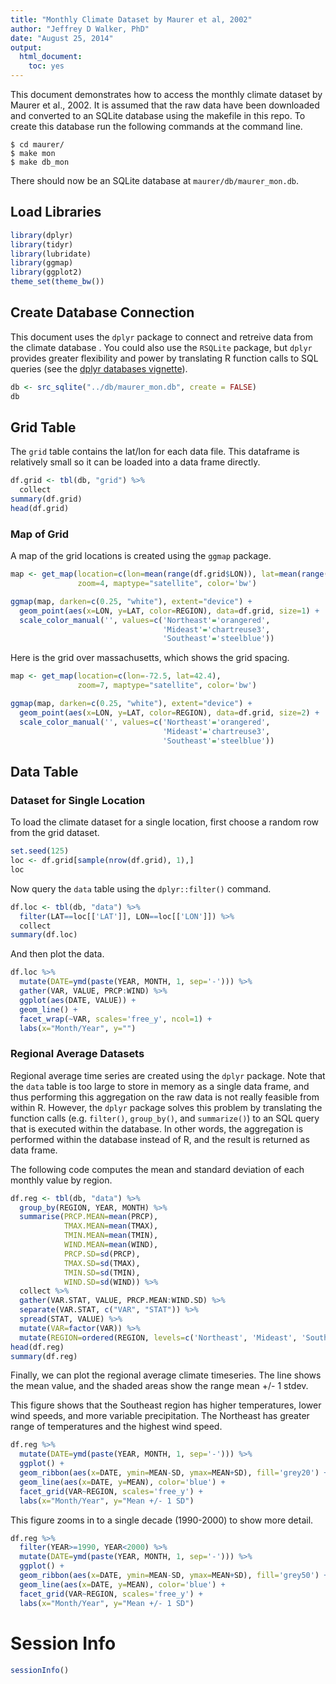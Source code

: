 ```yaml
---
title: "Monthly Climate Dataset by Maurer et al, 2002"
author: "Jeffrey D Walker, PhD"
date: "August 25, 2014"
output:
  html_document:
    toc: yes
---
```


This document demonstrates how to access the monthly climate dataset by Maurer et al., 2002. It is assumed that the raw data have been downloaded and converted to an SQLite database using the makefile in this repo. To create this database run the following commands at the command line.

```
$ cd maurer/
$ make mon
$ make db_mon
```

There should now be an SQLite database at `maurer/db/maurer_mon.db`.

## Load Libraries

```r
library(dplyr)
library(tidyr)
library(lubridate)
library(ggmap)
library(ggplot2)
theme_set(theme_bw())
```

## Create Database Connection

This document uses the `dplyr` package to connect and retreive data from the climate database . You could also use the `RSQLite` package, but `dplyr` provides greater flexibility and power by translating R function calls to SQL queries (see the [dplyr databases vignette](http://cran.rstudio.com/web/packages/dplyr/vignettes/databases.html)).

```r
db <- src_sqlite("../db/maurer_mon.db", create = FALSE)
db
```

## Grid Table

The `grid` table contains the lat/lon for each data file. This dataframe is relatively small so it can be loaded into a data frame directly.

```r
df.grid <- tbl(db, "grid") %>%
  collect
summary(df.grid)
head(df.grid)
```

### Map of Grid

A map of the grid locations is created using the `ggmap` package.

```r
map <- get_map(location=c(lon=mean(range(df.grid$LON)), lat=mean(range(df.grid$LAT))),
               zoom=4, maptype="satellite", color='bw')

ggmap(map, darken=c(0.25, "white"), extent="device") +
  geom_point(aes(x=LON, y=LAT, color=REGION), data=df.grid, size=1) +
  scale_color_manual('', values=c('Northeast'='orangered',
                                  'Mideast'='chartreuse3',
                                  'Southeast'='steelblue'))
```

Here is the grid over massachusetts, which shows the grid spacing.

```r
map <- get_map(location=c(lon=-72.5, lat=42.4),
               zoom=7, maptype="satellite", color='bw')

ggmap(map, darken=c(0.25, "white"), extent="device") +
  geom_point(aes(x=LON, y=LAT, color=REGION), data=df.grid, size=2) +
  scale_color_manual('', values=c('Northeast'='orangered',
                                  'Mideast'='chartreuse3',
                                  'Southeast'='steelblue'))
```

## Data Table

### Dataset for Single Location

To load the climate dataset for a single location, first choose a random row from the grid dataset.

```r
set.seed(125)
loc <- df.grid[sample(nrow(df.grid), 1),]
loc
```

Now query the `data` table using the `dplyr::filter()` command.

```r
df.loc <- tbl(db, "data") %>%
  filter(LAT==loc[['LAT']], LON==loc[['LON']]) %>%
  collect
summary(df.loc)
```

And then plot the data.

```r
df.loc %>%
  mutate(DATE=ymd(paste(YEAR, MONTH, 1, sep='-'))) %>%
  gather(VAR, VALUE, PRCP:WIND) %>%
  ggplot(aes(DATE, VALUE)) +
  geom_line() +
  facet_wrap(~VAR, scales='free_y', ncol=1) +
  labs(x="Month/Year", y="")
```

### Regional Average Datasets

Regional average time series are created using the `dplyr` package. Note that the `data` table is too large to store in memory as a single data frame, and thus performing this aggregation on the raw data is not really feasible from within R. However, the `dplyr` package solves this problem by translating the function calls (e.g. `filter()`, `group_by()`, and `summarize()`) to an SQL query that is executed within the database. In other words, the aggregation is performed within the database instead of R, and the result is returned as data frame.

The following code computes the mean and standard deviation of each monthly value by region.

```r
df.reg <- tbl(db, "data") %>%
  group_by(REGION, YEAR, MONTH) %>%
  summarise(PRCP.MEAN=mean(PRCP),
            TMAX.MEAN=mean(TMAX),
            TMIN.MEAN=mean(TMIN),
            WIND.MEAN=mean(WIND),
            PRCP.SD=sd(PRCP),
            TMAX.SD=sd(TMAX),
            TMIN.SD=sd(TMIN),
            WIND.SD=sd(WIND)) %>%
  collect %>%
  gather(VAR.STAT, VALUE, PRCP.MEAN:WIND.SD) %>%
  separate(VAR.STAT, c("VAR", "STAT")) %>%
  spread(STAT, VALUE) %>%
  mutate(VAR=factor(VAR)) %>%
  mutate(REGION=ordered(REGION, levels=c('Northeast', 'Mideast', 'Southeast')))
head(df.reg)
summary(df.reg)
```

Finally, we can plot the regional average climate timeseries. The line shows the mean value, and the shaded areas show the range mean +/- 1 stdev.

This figure shows that the Southeast region has higher temperatures, lower wind speeds, and more variable precipitation. The Northeast has greater range of temperatures and the highest wind speed.

```r
df.reg %>%
  mutate(DATE=ymd(paste(YEAR, MONTH, 1, sep='-'))) %>%
  ggplot() +
  geom_ribbon(aes(x=DATE, ymin=MEAN-SD, ymax=MEAN+SD), fill='grey20') +
  geom_line(aes(x=DATE, y=MEAN), color='blue') +
  facet_grid(VAR~REGION, scales='free_y') +
  labs(x="Month/Year", y="Mean +/- 1 SD")
```

This figure zooms in to a single decade (1990-2000) to show more detail.

```r
df.reg %>%
  filter(YEAR>=1990, YEAR<2000) %>%
  mutate(DATE=ymd(paste(YEAR, MONTH, 1, sep='-'))) %>%
  ggplot() +
  geom_ribbon(aes(x=DATE, ymin=MEAN-SD, ymax=MEAN+SD), fill='grey50') +
  geom_line(aes(x=DATE, y=MEAN), color='blue') +
  facet_grid(VAR~REGION, scales='free_y') +
  labs(x="Month/Year", y="Mean +/- 1 SD")
```

# Session Info

```r
sessionInfo()
```

